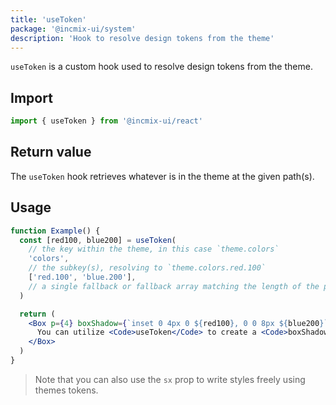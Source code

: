 ```yaml
---
title: 'useToken'
package: '@incmix-ui/system'
description: 'Hook to resolve design tokens from the theme'
---
```


`useToken` is a custom hook used to resolve design tokens from the theme.

## Import

```js
import { useToken } from '@incmix-ui/react'
```

## Return value

The `useToken` hook retrieves whatever is in the theme at the given path(s).

## Usage

```jsx
function Example() {
  const [red100, blue200] = useToken(
    // the key within the theme, in this case `theme.colors`
    'colors',
    // the subkey(s), resolving to `theme.colors.red.100`
    ['red.100', 'blue.200'],
    // a single fallback or fallback array matching the length of the previous arg
  )

  return (
    <Box p={4} boxShadow={`inset 0 4px 0 ${red100}, 0 0 8px ${blue200}`}>
      You can utilize <Code>useToken</Code> to create a <Code>boxShadow</Code> with colors from your theme.
    </Box>
  )
}
```

> Note that you can also use the `sx` prop to write styles freely using themes
> tokens.
